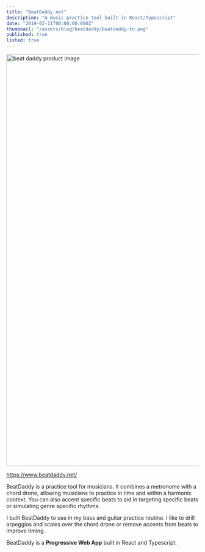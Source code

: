 ```yaml
---
title: "BeatDaddy.net"
description: "A music practice tool built in React/Typescript"
date: "2019-03-11T00:00:00.000Z"
thumbnail: "/assets/blog/beatdaddy/beatdaddy-tn.png"
published: true
listed: true
---
```


<Image
  src="/assets/blog/beatdaddy/beatdaddy-tn.png"
  alt="beat daddy product image"
  width="1920"
  height="1080"
  layout="responsive"
/>

https://www.beatdaddy.net/

BeatDaddy is a practice tool for musicians. It combines a metronome with a chord drone, allowing musicians to practice in time and within a harmonic context.
You can also accent specific beats to aid in targeting specific beats or simulating genre specific rhythms.

I built BeatDaddy to use in my bass and guitar practice routine. I like to drill arpeggios and scales over the chord drone or remove accents from beats to improve timing.

BeatDaddy is a **Progressive Web App** built in React and Typescript.